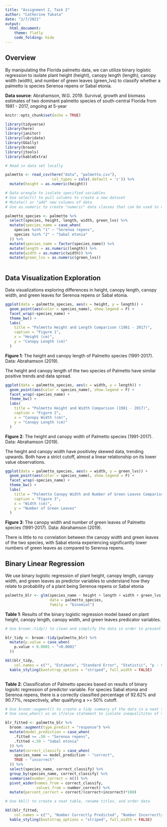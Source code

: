 ```yaml
---
title: "Assignment 2, Task 2"
author: "Catherine Takata"
date: "2/7/2021"
output: 
  html_document:
    theme: flatly
    code_folding: hide 
---
```


## **Overview**

By manipulating the Florida palmetto data, we can utilize binary logistic regression to isolate plant height (height), canopy length (length), canopy width (width), and number of green leaves (green_lvs) to classify whether a palmetto is species Serenoa repens or Sabal etonia.


**Data source**: Abrahamson, W.G. 2019. Survival, growth and biomass estimates of two dominant palmetto species of south-central Florida from 1981 - 2017, ongoing at 5-year 


```r
knitr::opts_chunk$set(echo = TRUE)

library(tidyverse)
library(here)
library(janitor)
library(lubridate)
library(GGally)
library(broom)
library(jtools)
library(kableExtra)

```

```r
# Read in data set locally 

palmetto <- read_csv(here("data", "palmetto.csv"), 
                     col_types = cols(.default = 'c')) %>% 
  mutate(height = as.numeric(height))
```


```r
# Data wrangle to isolate specified variables 
# Use select() to pull columns to create a new dataset 
# Mutate() or "add" new columns of data 
# Use as.numeric to create "numeric" data classes that can be used to calculating blr 

palmetto_species <- palmetto %>% 
  select(species, height, length, width, green_lvs) %>% 
  mutate(species_name = case_when(
    species %in% "1" ~ "Serenoa repens",
    species %in% "2" ~ "Sabal etonia"
  )) %>% 
  mutate(species_name = factor(species_name)) %>% 
  mutate(length = as.numeric(length)) %>% 
  mutate(width = as.numeric(width)) %>% 
  mutate(green_lvs = as.numeric(green_lvs))
  
```


## **Data Visualization Exploration** 

Data visualizations exploring differences in height, canopy length, canopy width, and green leaves for Serenoa repens or Sabal etonia. 

```r
ggplot(data = palmetto_species, aes(x = height, y = length)) +
  geom_point(aes(color = species_name), show.legend = F) +
  facet_wrap(~species_name) +
  theme_bw() +
  labs(
    title = "Palmetto Height and Length Comparison (1981 - 2017)",
    caption = "Figure 1",
    x = "Height (cm)",
    y = "Canopy Length (cm)"
  )
```

**Figure 1**: The height and canopy length of Palmetto species (1991-2017). Data: Abrahamson (2019).

The height and canopy length of the two species of Palmetto have similar positive trends and data spread. 


```r
ggplot(data = palmetto_species, aes(x = width, y = length)) +
  geom_point(aes(color = species_name), show.legend = F) +
  facet_wrap(~species_name) +
  theme_bw() +
  labs(
    title = "Palmetto Height and Width Comparison (1981 - 2017)",
    caption = "Figure 2",
    x = "Canopy Width (cm)",
    y = "Canopy Length (cm)"
  )
```

**Figure 2**: The height and canopy width of Palmetto species (1991-2017). Data: Abrahamson (2019).

The height and canopy width have positivley skewed data, trending upwards. Both have a strict cutoff, almost a linear relationship on its lower value observations. 


```r
ggplot(data = palmetto_species, aes(x = width, y = green_lvs)) +
  geom_point(aes(color = species_name), show.legend = F) +
  facet_wrap(~species_name) +
  theme_bw() +
  labs(
    title = "Palmetto Canopy Width and Number of Green Leaves Comparison (1981 - 2017)",
    caption = "Figure 3",
    x = "Width (cm)",
    y = "Number of Green Leaves"
  )
```

**Figure 3**: The canopy width and number of green leaves of Palmetto species (1991-2017). Data: Abrahamson (2019).

There is little to no correlation between the canopy width and green leaves of the two species, with Sabal etonia experiencing significantly lower numbers of green leaves as compared to Serenoa repens. 



## **Binary Linear Regression** 
We use binary logistic regression of plant height, canopy length, canopy width, and green leaves as predictor variables to understand how they relate to probability of a plant being Serenoa repens or Sabal etonia 


```r
palmetto_blr <- glm(species_name ~ height + length + width + green_lvs, 
                    data = palmetto_species, 
                    family = "binomial")
```

**Table 1**: Results of the binary logistic regression model based on plant height, canopy length, canopy width, and green leaves predicator variables.

```r
# Use broom::tidy() to clean and simplify the data in order to present in a table 

blr_tidy <- broom::tidy(palmetto_blr) %>% 
  mutate(p.value = case_when(
    p.value < 0.0001 ~ "<0.0001"
  ))

kbl(blr_tidy,
    col.names = c("", "Estimate", "Standard Error", "Statistic", "p - value") ) %>% 
  kable_styling(bootstrap_options = "striped", full_width = FALSE)
  
```

**Table 2**: Classification of Palmetto species based on results of binary logisitc regression of predictor variable. For species Sabal etonia and Serenoa repens, there is a correctly classified percentage of 92.62% and 90.77%, respectively, after qualifying a >= 50% cutoff. 

```r
# Use broom::augment() to create a tidy summary of the data in a neat table. 
# Use case_when() as an if/else statement to isolate inequalitites of >= 0.50 in order to classify species predicted. 

blr_fitted <- palmetto_blr %>% 
  broom::augment(type.predict = "response") %>% 
  mutate(model_prediction = case_when(
    .fitted >= .50 ~ "Serenoa repens",
    .fitted <.50 ~ "Sabal etonia"
  )) %>% 
  mutate(correct_classify = case_when(
    species_name == model_prediction ~ "correct",
    TRUE ~ "incorrect"
  )) %>% 
  select(species_name, correct_classify) %>% 
  group_by(species_name, correct_classify) %>% 
  summarise(number_correct = n()) %>% 
  pivot_wider(names_from = correct_classify,
              values_from = number_correct) %>% 
  mutate(percent_correct = correct/(correct+incorrect)*100)

# Use kbl() to create a neat table, rename titles, and order data 

kbl(blr_fitted,
    col.names = c("", "Number Correctly Predicted", "Number Incorrectly Predicted", "Percent Correct")) %>% 
  kable_styling(bootstrap_options = "striped", full_width = FALSE)

```













